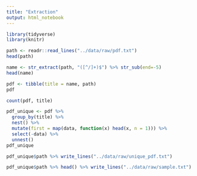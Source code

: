 ```yaml
---
title: "Extraction"
output: html_notebook
---
```


```r
library(tidyverse)
library(knitr)
```

```r
path <- readr::read_lines("../data/raw/pdf.txt")
head(path)
```

```r
name <- str_extract(path, "([^/]+)$") %>% str_sub(end=-5)
head(name)
```
```r
pdf <- tibble(title = name, path)
pdf
```

```r
count(pdf, title)
```


```r
pdf_unique <- pdf %>% 
  group_by(title) %>% 
  nest() %>% 
  mutate(first = map(data, function(x) head(x, n = 1))) %>% 
  select(-data) %>% 
  unnest()
pdf_unique
```

```r
pdf_unique$path %>% write_lines("../data/raw/unique_pdf.txt")
```

```r
pdf_unique$path %>% head() %>% write_lines("../data/raw/sample.txt")
```
